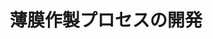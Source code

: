﻿---
title: "薄膜作製プロセスの開発"
category: "物質理工学院"
vol: "13"
interviewee: "鯉沼 秀臣 "
url: ""
tags: []
pdf: "13-8.pdf"
career: ""
preface: "------------"
---
